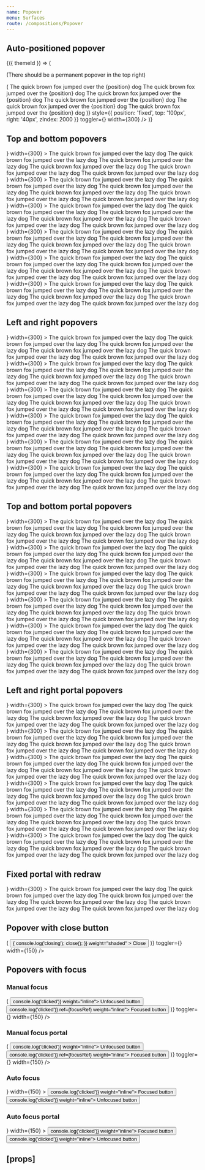 ```yaml
---
name: Popover
menu: Surfaces
route: /compositions/Popover
---
```



<PageTitle src="compositions/Popover" title="Popover" />

## Auto-positioned popover

<Playground>
  <ThemeWrapper withThemeId>
    {({ themeId }) => (
      <React.Fragment>
        <p>(There should be a permanent popover in the top right)</p>
        <PortalPopover
          focusable
          initialVisible
          observe
          permanent
          height={80}
          layout="horizontal"
          offset={{ horizontal }}
          portal="fixed"
          renderChildren={({ position }) => (
            <Card full raised>
              <Paper contained scrollable color="accent" container="popover" scrollbar="small">
                <Typography as="div" size="small" variants="line-height-comfy">
                  The quick brown fox jumped over the {position} dog The quick brown fox jumped over the {position} dog
                  The quick brown fox jumped over the {position} dog The quick brown fox jumped over the {position} dog
                  The quick brown fox jumped over the {position} dog The quick brown fox jumped over the {position} dog
                </Typography>
              </Paper>
            </Card>
          )}
          style={{ position: 'fixed', top: '100px', right: '40px', zIndex: 2000 }}
          toggler={<ArrowUpDownIcon scale="xlarge" style={{ color: themes[themeId]['color-accent'] }} />}
          width={300}
        />
      </React.Fragment>
    )}
  </ThemeWrapper>
</Playground>

## Top and bottom popovers

<Playground>
  <ThemeWrapper>
    <Flex
      wrap
      alignContent="center"
      direction="row"
      justifyContent="space-between"
      style={{ margin: 'auto', height: '280px', width: '400px' }}
    >
      <div
        style={{
          display: 'flex',
          flexDirection: 'column',
          flex: 'none',
          width: '33%',
          margin: '8px 0',
          alignItems: 'flex-start',
        }}
      >
        <InlinePopover
          initialVisible
          height={80}
          offset={{ vertical }}
          position="top-left"
          toggler={<ArrowUpDownIcon scale="xlarge" />}
          width={300}
        >
          <Paper contained scrollable color="accent" container="popover" scrollbar="small">
            <Typography as="div" size="small" variants="line-height-comfy">
              The quick brown fox jumped over the lazy dog The quick brown fox jumped over the lazy dog The quick brown
              fox jumped over the lazy dog The quick brown fox jumped over the lazy dog The quick brown fox jumped over
              the lazy dog The quick brown fox jumped over the lazy dog
            </Typography>
          </Paper>
        </InlinePopover>
      </div>
      <div
        style={{
          display: 'flex',
          flexDirection: 'column',
          flex: 'none',
          width: '33%',
          margin: '8px 0',
          alignItems: 'center',
        }}
      >
        <InlinePopover
          initialVisible
          height={80}
          offset={{ vertical }}
          position="top-center"
          toggler={<ArrowUpDownIcon scale="xlarge" />}
          width={300}
        >
          <Paper contained scrollable color="accent" container="popover" scrollbar="small">
            <Typography as="div" size="small" variants="line-height-comfy">
              The quick brown fox jumped over the lazy dog The quick brown fox jumped over the lazy dog The quick brown
              fox jumped over the lazy dog The quick brown fox jumped over the lazy dog The quick brown fox jumped over
              the lazy dog The quick brown fox jumped over the lazy dog
            </Typography>
          </Paper>
        </InlinePopover>
      </div>
      <div
        style={{
          display: 'flex',
          flexDirection: 'column',
          flex: 'none',
          width: '33%',
          margin: '8px 0',
          alignItems: 'flex-end',
        }}
      >
        <InlinePopover
          initialVisible
          height={80}
          offset={{ vertical }}
          position="top-right"
          toggler={<ArrowUpDownIcon scale="xlarge" />}
          width={300}
        >
          <Paper contained scrollable color="accent" container="popover" scrollbar="small">
            <Typography as="div" size="small" variants="line-height-comfy">
              The quick brown fox jumped over the lazy dog The quick brown fox jumped over the lazy dog The quick brown
              fox jumped over the lazy dog The quick brown fox jumped over the lazy dog The quick brown fox jumped over
              the lazy dog The quick brown fox jumped over the lazy dog
            </Typography>
          </Paper>
        </InlinePopover>
      </div>
      <div
        style={{
          display: 'flex',
          flexDirection: 'column',
          flex: 'none',
          width: '33%',
          margin: '8px 0',
          alignItems: 'flex-start',
        }}
      >
        <InlinePopover
          initialVisible
          height={80}
          offset={{ vertical }}
          position="bottom-left"
          toggler={<ArrowUpDownIcon scale="xlarge" />}
          width={300}
        >
          <Paper contained scrollable color="accent" container="popover" scrollbar="small">
            <Typography as="div" size="small" variants="line-height-comfy">
              The quick brown fox jumped over the lazy dog The quick brown fox jumped over the lazy dog The quick brown
              fox jumped over the lazy dog The quick brown fox jumped over the lazy dog The quick brown fox jumped over
              the lazy dog The quick brown fox jumped over the lazy dog
            </Typography>
          </Paper>
        </InlinePopover>
      </div>
      <div
        style={{
          display: 'flex',
          flexDirection: 'column',
          flex: 'none',
          width: '33%',
          margin: '8px 0',
          alignItems: 'center',
        }}
      >
        <InlinePopover
          initialVisible
          height={80}
          offset={{ vertical }}
          position="bottom-center"
          toggler={<ArrowUpDownIcon scale="xlarge" />}
          width={300}
        >
          <Paper contained scrollable color="accent" container="popover" scrollbar="small">
            <Typography as="div" size="small" variants="line-height-comfy">
              The quick brown fox jumped over the lazy dog The quick brown fox jumped over the lazy dog The quick brown
              fox jumped over the lazy dog The quick brown fox jumped over the lazy dog The quick brown fox jumped over
              the lazy dog The quick brown fox jumped over the lazy dog
            </Typography>
          </Paper>
        </InlinePopover>
      </div>
      <div
        style={{
          display: 'flex',
          flexDirection: 'column',
          flex: 'none',
          width: '33%',
          margin: '8px 0',
          alignItems: 'flex-end',
        }}
      >
        <InlinePopover
          initialVisible
          height={80}
          offset={{ vertical }}
          position="bottom-right"
          toggler={<ArrowUpDownIcon scale="xlarge" />}
          width={300}
        >
          <Paper contained scrollable color="accent" container="popover" scrollbar="small">
            <Typography as="div" size="small" variants="line-height-comfy">
              The quick brown fox jumped over the lazy dog The quick brown fox jumped over the lazy dog The quick brown
              fox jumped over the lazy dog The quick brown fox jumped over the lazy dog The quick brown fox jumped over
              the lazy dog The quick brown fox jumped over the lazy dog
            </Typography>
          </Paper>
        </InlinePopover>
      </div>
    </Flex>
  </ThemeWrapper>
</Playground>

## Left and right popovers

<Playground>
  <ThemeWrapper>
    <Flex wrap alignContent="center" direction="column" justifyContent="space-between" style={{ height: '400px' }}>
      <div
        style={{
          display: 'flex',
          flexDirection: 'row',
          flex: 'none',
          height: '33%',
          margin: '0 8px',
          alignItems: 'flex-start',
        }}
      >
        <InlinePopover
          initialVisible
          offset={{ horizontal }}
          position="left-top"
          toggler={<ArrowUpDownIcon scale="xlarge" />}
          width={300}
        >
          <Paper color="accent" container="popover">
            <Typography as="div" size="small" variants="line-height-comfy">
              The quick brown fox jumped over the lazy dog The quick brown fox jumped over the lazy dog The quick brown
              fox jumped over the lazy dog The quick brown fox jumped over the lazy dog The quick brown fox jumped over
              the lazy dog The quick brown fox jumped over the lazy dog
            </Typography>
          </Paper>
        </InlinePopover>
      </div>
      <div
        style={{
          display: 'flex',
          flexDirection: 'row',
          flex: 'none',
          height: '33%',
          margin: '0 8px',
          alignItems: 'center',
        }}
      >
        <InlinePopover
          initialVisible
          offset={{ horizontal }}
          position="left-center"
          toggler={<ArrowUpDownIcon scale="xlarge" />}
          width={300}
        >
          <Paper color="accent" container="popover">
            <Typography as="div" size="small" variants="line-height-comfy">
              The quick brown fox jumped over the lazy dog The quick brown fox jumped over the lazy dog The quick brown
              fox jumped over the lazy dog The quick brown fox jumped over the lazy dog The quick brown fox jumped over
              the lazy dog The quick brown fox jumped over the lazy dog
            </Typography>
          </Paper>
        </InlinePopover>
      </div>
      <div
        style={{
          display: 'flex',
          flexDirection: 'row',
          flex: 'none',
          height: '33%',
          margin: '0 8px',
          alignItems: 'flex-end',
        }}
      >
        <InlinePopover
          initialVisible
          offset={{ horizontal }}
          position="left-bottom"
          toggler={<ArrowUpDownIcon scale="xlarge" />}
          width={300}
        >
          <Paper color="accent" container="popover">
            <Typography as="div" size="small" variants="line-height-comfy">
              The quick brown fox jumped over the lazy dog The quick brown fox jumped over the lazy dog The quick brown
              fox jumped over the lazy dog The quick brown fox jumped over the lazy dog The quick brown fox jumped over
              the lazy dog The quick brown fox jumped over the lazy dog
            </Typography>
          </Paper>
        </InlinePopover>
      </div>
      <div
        style={{
          display: 'flex',
          flexDirection: 'row',
          flex: 'none',
          height: '33%',
          margin: '0 8px',
          alignItems: 'flex-start',
        }}
      >
        <InlinePopover
          initialVisible
          offset={{ horizontal }}
          position="right-top"
          toggler={<ArrowUpDownIcon scale="xlarge" />}
          width={300}
        >
          <Paper color="accent" container="popover">
            <Typography as="div" size="small" variants="line-height-comfy">
              The quick brown fox jumped over the lazy dog The quick brown fox jumped over the lazy dog The quick brown
              fox jumped over the lazy dog The quick brown fox jumped over the lazy dog The quick brown fox jumped over
              the lazy dog The quick brown fox jumped over the lazy dog
            </Typography>
          </Paper>
        </InlinePopover>
      </div>
      <div
        style={{
          display: 'flex',
          flexDirection: 'row',
          flex: 'none',
          height: '33%',
          margin: '0 8px',
          alignItems: 'center',
        }}
      >
        <InlinePopover
          initialVisible
          offset={{ horizontal }}
          position="right-center"
          toggler={<ArrowUpDownIcon scale="xlarge" />}
          width={300}
        >
          <Paper color="accent" container="popover">
            <Typography as="div" size="small" variants="line-height-comfy">
              The quick brown fox jumped over the lazy dog The quick brown fox jumped over the lazy dog The quick brown
              fox jumped over the lazy dog The quick brown fox jumped over the lazy dog The quick brown fox jumped over
              the lazy dog The quick brown fox jumped over the lazy dog
            </Typography>
          </Paper>
        </InlinePopover>
      </div>
      <div
        style={{
          display: 'flex',
          flexDirection: 'row',
          flex: 'none',
          height: '33%',
          margin: '0 8px',
          alignItems: 'flex-end',
        }}
      >
        <InlinePopover
          initialVisible
          offset={{ horizontal }}
          position="right-bottom"
          toggler={<ArrowUpDownIcon scale="xlarge" />}
          width={300}
        >
          <Paper color="accent" container="popover">
            <Typography as="div" size="small" variants="line-height-comfy">
              The quick brown fox jumped over the lazy dog The quick brown fox jumped over the lazy dog The quick brown
              fox jumped over the lazy dog The quick brown fox jumped over the lazy dog The quick brown fox jumped over
              the lazy dog The quick brown fox jumped over the lazy dog
            </Typography>
          </Paper>
        </InlinePopover>
      </div>
    </Flex>
  </ThemeWrapper>
</Playground>

## Top and bottom portal popovers

<Playground>
  <ThemeWrapper>
    <Flex
      wrap
      alignContent="center"
      direction="row"
      justifyContent="space-between"
      style={{ margin: 'auto', height: '280px', width: '400px' }}
    >
      <div
        style={{
          display: 'flex',
          flexDirection: 'column',
          flex: 'none',
          width: '33%',
          margin: '8px 0',
          alignItems: 'flex-start',
        }}
      >
        <PortalPopover
          initialVisible
          height={80}
          offset={{ vertical }}
          position="top-left"
          toggler={<ArrowUpDownIcon scale="xlarge" />}
          width={300}
        >
          <Paper contained scrollable color="accent" container="popover" scrollbar="small">
            <Typography as="div" size="small" variants="line-height-comfy">
              The quick brown fox jumped over the lazy dog The quick brown fox jumped over the lazy dog The quick brown
              fox jumped over the lazy dog The quick brown fox jumped over the lazy dog The quick brown fox jumped over
              the lazy dog The quick brown fox jumped over the lazy dog
            </Typography>
          </Paper>
        </PortalPopover>
      </div>
      <div
        style={{
          display: 'flex',
          flexDirection: 'column',
          flex: 'none',
          width: '33%',
          margin: '8px 0',
          alignItems: 'center',
        }}
      >
        <PortalPopover
          initialVisible
          height={80}
          offset={{ vertical }}
          position="top-center"
          toggler={<ArrowUpDownIcon scale="xlarge" />}
          width={300}
        >
          <Paper contained scrollable color="accent" container="popover" scrollbar="small">
            <Typography as="div" size="small" variants="line-height-comfy">
              The quick brown fox jumped over the lazy dog The quick brown fox jumped over the lazy dog The quick brown
              fox jumped over the lazy dog The quick brown fox jumped over the lazy dog The quick brown fox jumped over
              the lazy dog The quick brown fox jumped over the lazy dog
            </Typography>
          </Paper>
        </PortalPopover>
      </div>
      <div
        style={{
          display: 'flex',
          flexDirection: 'column',
          flex: 'none',
          width: '33%',
          margin: '8px 0',
          alignItems: 'flex-end',
        }}
      >
        <PortalPopover
          initialVisible
          height={80}
          offset={{ vertical }}
          position="top-right"
          toggler={<ArrowUpDownIcon scale="xlarge" />}
          width={300}
        >
          <Paper contained scrollable color="accent" container="popover" scrollbar="small">
            <Typography as="div" size="small" variants="line-height-comfy">
              The quick brown fox jumped over the lazy dog The quick brown fox jumped over the lazy dog The quick brown
              fox jumped over the lazy dog The quick brown fox jumped over the lazy dog The quick brown fox jumped over
              the lazy dog The quick brown fox jumped over the lazy dog
            </Typography>
          </Paper>
        </PortalPopover>
      </div>
      <div
        style={{
          display: 'flex',
          flexDirection: 'column',
          flex: 'none',
          width: '33%',
          margin: '8px 0',
          alignItems: 'flex-start',
        }}
      >
        <PortalPopover
          initialVisible
          height={80}
          offset={{ vertical }}
          position="bottom-left"
          toggler={<ArrowUpDownIcon scale="xlarge" />}
          width={300}
        >
          <Paper contained scrollable color="accent" container="popover" scrollbar="small">
            <Typography as="div" size="small" variants="line-height-comfy">
              The quick brown fox jumped over the lazy dog The quick brown fox jumped over the lazy dog The quick brown
              fox jumped over the lazy dog The quick brown fox jumped over the lazy dog The quick brown fox jumped over
              the lazy dog The quick brown fox jumped over the lazy dog
            </Typography>
          </Paper>
        </PortalPopover>
      </div>
      <div
        style={{
          display: 'flex',
          flexDirection: 'column',
          flex: 'none',
          width: '33%',
          margin: '8px 0',
          alignItems: 'center',
        }}
      >
        <PortalPopover
          initialVisible
          height={80}
          offset={{ vertical }}
          position="bottom-center"
          toggler={<ArrowUpDownIcon scale="xlarge" />}
          width={300}
        >
          <Paper contained scrollable color="accent" container="popover" scrollbar="small">
            <Typography as="div" size="small" variants="line-height-comfy">
              The quick brown fox jumped over the lazy dog The quick brown fox jumped over the lazy dog The quick brown
              fox jumped over the lazy dog The quick brown fox jumped over the lazy dog The quick brown fox jumped over
              the lazy dog The quick brown fox jumped over the lazy dog
            </Typography>
          </Paper>
        </PortalPopover>
      </div>
      <div
        style={{
          display: 'flex',
          flexDirection: 'column',
          flex: 'none',
          width: '33%',
          margin: '8px 0',
          alignItems: 'flex-end',
        }}
      >
        <PortalPopover
          initialVisible
          height={80}
          offset={{ vertical }}
          position="bottom-right"
          toggler={<ArrowUpDownIcon scale="xlarge" />}
          width={300}
        >
          <Paper contained scrollable color="accent" container="popover" scrollbar="small">
            <Typography as="div" size="small" variants="line-height-comfy">
              The quick brown fox jumped over the lazy dog The quick brown fox jumped over the lazy dog The quick brown
              fox jumped over the lazy dog The quick brown fox jumped over the lazy dog The quick brown fox jumped over
              the lazy dog The quick brown fox jumped over the lazy dog
            </Typography>
          </Paper>
        </PortalPopover>
      </div>
    </Flex>
  </ThemeWrapper>
</Playground>

## Left and right portal popovers

<Playground>
  <ThemeWrapper>
    <Flex wrap alignContent="center" direction="column" justifyContent="space-between" style={{ height: '400px' }}>
      <div
        style={{
          display: 'flex',
          flexDirection: 'row',
          flex: 'none',
          height: '33%',
          margin: '0 8px',
          alignItems: 'flex-start',
        }}
      >
        <PortalPopover
          initialVisible
          offset={{ horizontal }}
          position="left-top"
          toggler={<ArrowUpDownIcon scale="xlarge" />}
          width={300}
        >
          <Paper color="accent" container="popover">
            <Typography as="div" size="small" variants="line-height-comfy">
              The quick brown fox jumped over the lazy dog The quick brown fox jumped over the lazy dog The quick brown
              fox jumped over the lazy dog The quick brown fox jumped over the lazy dog The quick brown fox jumped over
              the lazy dog The quick brown fox jumped over the lazy dog
            </Typography>
          </Paper>
        </PortalPopover>
      </div>
      <div
        style={{
          display: 'flex',
          flexDirection: 'row',
          flex: 'none',
          height: '33%',
          margin: '0 8px',
          alignItems: 'center',
        }}
      >
        <PortalPopover
          initialVisible
          offset={{ horizontal }}
          position="left-center"
          toggler={<ArrowUpDownIcon scale="xlarge" />}
          width={300}
        >
          <Paper color="accent" container="popover">
            <Typography as="div" size="small" variants="line-height-comfy">
              The quick brown fox jumped over the lazy dog The quick brown fox jumped over the lazy dog The quick brown
              fox jumped over the lazy dog The quick brown fox jumped over the lazy dog The quick brown fox jumped over
              the lazy dog The quick brown fox jumped over the lazy dog
            </Typography>
          </Paper>
        </PortalPopover>
      </div>
      <div
        style={{
          display: 'flex',
          flexDirection: 'row',
          flex: 'none',
          height: '33%',
          margin: '0 8px',
          alignItems: 'flex-end',
        }}
      >
        <PortalPopover
          initialVisible
          offset={{ horizontal }}
          position="left-bottom"
          toggler={<ArrowUpDownIcon scale="xlarge" />}
          width={300}
        >
          <Paper color="accent" container="popover">
            <Typography as="div" size="small" variants="line-height-comfy">
              The quick brown fox jumped over the lazy dog The quick brown fox jumped over the lazy dog The quick brown
              fox jumped over the lazy dog The quick brown fox jumped over the lazy dog The quick brown fox jumped over
              the lazy dog The quick brown fox jumped over the lazy dog
            </Typography>
          </Paper>
        </PortalPopover>
      </div>
      <div
        style={{
          display: 'flex',
          flexDirection: 'row',
          flex: 'none',
          height: '33%',
          margin: '0 8px',
          alignItems: 'flex-start',
        }}
      >
        <PortalPopover
          initialVisible
          offset={{ horizontal }}
          position="right-top"
          toggler={<ArrowUpDownIcon scale="xlarge" />}
          width={300}
        >
          <Paper color="accent" container="popover">
            <Typography as="div" size="small" variants="line-height-comfy">
              The quick brown fox jumped over the lazy dog The quick brown fox jumped over the lazy dog The quick brown
              fox jumped over the lazy dog The quick brown fox jumped over the lazy dog The quick brown fox jumped over
              the lazy dog The quick brown fox jumped over the lazy dog
            </Typography>
          </Paper>
        </PortalPopover>
      </div>
      <div
        style={{
          display: 'flex',
          flexDirection: 'row',
          flex: 'none',
          height: '33%',
          margin: '0 8px',
          alignItems: 'center',
        }}
      >
        <PortalPopover
          initialVisible
          offset={{ horizontal }}
          position="right-center"
          toggler={<ArrowUpDownIcon scale="xlarge" />}
          width={300}
        >
          <Paper color="accent" container="popover">
            <Typography as="div" size="small" variants="line-height-comfy">
              The quick brown fox jumped over the lazy dog The quick brown fox jumped over the lazy dog The quick brown
              fox jumped over the lazy dog The quick brown fox jumped over the lazy dog The quick brown fox jumped over
              the lazy dog The quick brown fox jumped over the lazy dog
            </Typography>
          </Paper>
        </PortalPopover>
      </div>
      <div
        style={{
          display: 'flex',
          flexDirection: 'row',
          flex: 'none',
          height: '33%',
          margin: '0 8px',
          alignItems: 'flex-end',
        }}
      >
        <PortalPopover
          initialVisible
          offset={{ horizontal }}
          position="right-bottom"
          toggler={<ArrowUpDownIcon scale="xlarge" />}
          width={300}
        >
          <Paper color="accent" container="popover">
            <Typography as="div" size="small" variants="line-height-comfy">
              The quick brown fox jumped over the lazy dog The quick brown fox jumped over the lazy dog The quick brown
              fox jumped over the lazy dog The quick brown fox jumped over the lazy dog The quick brown fox jumped over
              the lazy dog The quick brown fox jumped over the lazy dog
            </Typography>
          </Paper>
        </PortalPopover>
      </div>
    </Flex>
  </ThemeWrapper>
</Playground>

## Fixed portal with redraw

<Playground>
  <ThemeWrapper style={{ paddingTop: 60, paddingBottom: 60 }}>
    <PortalPopover
      initialVisible
      observe
      offset={{ horizontal }}
      portal="fixed"
      position="right-center"
      toggler={<ArrowUpDownIcon scale="xlarge" />}
      width={300}
    >
      <Paper color="accent" container="popover">
        <Typography as="div" size="small" variants="line-height-comfy">
          The quick brown fox jumped over the lazy dog The quick brown fox jumped over the lazy dog The quick brown fox
          jumped over the lazy dog The quick brown fox jumped over the lazy dog The quick brown fox jumped over the lazy
          dog The quick brown fox jumped over the lazy dog
        </Typography>
      </Paper>
    </PortalPopover>
  </ThemeWrapper>
</Playground>

## Popover with close button

<Playground>
  <ThemeWrapper>
    <PortalPopover
      focusable
      height={32}
      offset={{ vertical, horizontal: 20 }}
      position="right-center"
      renderChildren={({ close }) => (
        <Button
          color="primary"
          onClick={() => {
            console.log('closing');
            close();
          }}
          weight="shaded"
        >
          Close
        </Button>
      )}
      toggler={<ArrowUpDownIcon scale="xlarge" />}
      width={150}
    />
  </ThemeWrapper>
</Playground>

## Popovers with focus

<Playground>
  <ThemeWrapper>
    <Flex wrap justifyContent="space-between">
      <div style={{ width: 220, height: 120, textAlign: 'center' }}>
        <h3>Manual focus</h3>
        <InlinePopover
          focusable
          height={74}
          offset={{ horizontal }}
          position="right-center"
          renderChildren={({ focusRef }) => (
            <Card full raised>
              <Paper contained scrollable color="accent" container="popover" scrollbar="small">
                <Typography as="div" variants="reset">
                  <Rhythm my={1}>
                    <Button contrast onClick={() => console.log('clicked')} weight="inline">
                      Unfocused button
                    </Button>
                    <Button contrast onClick={() => console.log('clicked')} ref={focusRef} weight="inline">
                      Focused button
                    </Button>
                  </Rhythm>
                </Typography>
              </Paper>
            </Card>
          )}
          toggler={<ArrowUpDownIcon scale="xlarge" />}
          width={150}
        />
      </div>
      <div style={{ width: 220, height: 120, textAlign: 'center' }}>
        <h3>Manual focus portal</h3>
        <PortalPopover
          focusable
          height={74}
          offset={{ horizontal }}
          position="right-center"
          renderChildren={({ focusRef }) => (
            <Card full raised>
              <Paper contained scrollable color="accent" container="popover" scrollbar="small">
                <Typography as="div" variants="reset">
                  <Rhythm my={1}>
                    <Button contrast onClick={() => console.log('clicked')} weight="inline">
                      Unfocused button
                    </Button>
                    <Button contrast onClick={() => console.log('clicked')} ref={focusRef} weight="inline">
                      Focused button
                    </Button>
                  </Rhythm>
                </Typography>
              </Paper>
            </Card>
          )}
          toggler={<ArrowUpDownIcon scale="xlarge" />}
          width={150}
        />
      </div>
      <div style={{ width: 220, height: 120, textAlign: 'center' }}>
        <h3>Auto focus</h3>
        <InlinePopover
          focusable
          height={74}
          offset={{ horizontal }}
          position="right-center"
          toggler={<ArrowUpDownIcon scale="xlarge" />}
          width={150}
        >
          <Card full raised>
            <Paper contained scrollable color="accent" container="popover" scrollbar="small">
              <Typography as="div" variants="reset">
                <Rhythm my={1}>
                  <Button contrast onClick={() => console.log('clicked')} weight="inline">
                    Focused button
                  </Button>
                  <Button contrast onClick={() => console.log('clicked')} weight="inline">
                    Unfocused button
                  </Button>
                </Rhythm>
              </Typography>
            </Paper>
          </Card>
        </InlinePopover>
      </div>
      <div style={{ width: 220, height: 120, textAlign: 'center' }}>
        <h3>Auto focus portal</h3>
        <PortalPopover
          focusable
          height={74}
          offset={{ horizontal }}
          position="right-center"
          toggler={<ArrowUpDownIcon scale="xlarge" />}
          width={150}
        >
          <Card full raised>
            <Paper contained scrollable color="accent" container="popover" scrollbar="small">
              <Typography as="div" variants="reset">
                <Rhythm my={1}>
                  <Button contrast onClick={() => console.log('clicked')} weight="inline">
                    Focused button
                  </Button>
                  <Button contrast onClick={() => console.log('clicked')} weight="inline">
                    Unfocused button
                  </Button>
                </Rhythm>
              </Typography>
            </Paper>
          </Card>
        </PortalPopover>
      </div>
    </Flex>
  </ThemeWrapper>
</Playground>

## \[props\]

<Props of={Popover} />
